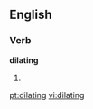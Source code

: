 ==English==

===Verb===
'''dilating'''

# {{present participle of|dilate}}

[[pt:dilating]]
[[vi:dilating]]